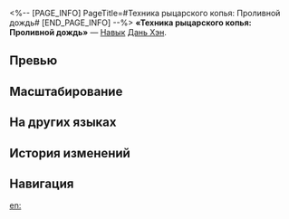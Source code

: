 <%-- [PAGE_INFO]
PageTitle=#Техника рыцарского копья: Проливной дождь#
[END_PAGE_INFO] --%>
{{Навык Инфобокс
|Название         = Техника рыцарского копья: Проливной дождь
|Изображение      = Навык Техника рыцарского копья: Проливной дождь.png
|Персонаж         = Дань Хэн
|Тип              = Навык
|Тэг              = Одиночная атака
|УронСтойк        = 20
|ЭнергияГен       = 30
|Энергия          = 
|Длительность     = 
|Описание         = Наносит выбранному противнику ветряной урон, равный {{Цвет|Выделенный|130%—286%}} от силы атаки Дань Хэна.<br />При крит. попадании имеет {{Доп эффект|базовый шанс}} 100% понизить скорость цели на 12% на 2 хода.
|Свойство1        = 
|Масштабирование1 = 
}}
'''«Техника рыцарского копья: Проливной дождь»''' — [[Навык]] [[Дань Хэн]].

==Превью==
{{Превью
|Файл = Техника рыцарского копья: Проливной дождь Превью
}}

==Масштабирование==
{{Масштабирование навыка
|130%;143%;156%;169%;182%;195%;211.25%;227.5%;243.75%;260%;273%;286%;299%;312%;325%
}}

==На других языках==
{{На других языках
|en   = Cloudlancer Art: Torrent
|zhs  = 云骑枪术•疾雨
|zht  = 雲騎槍術•疾雨
|ja   = {{Rubi|雲騎槍術|うんきそうじゅつ}}・{{Rubi|疾雨|しつう}}
|ko   = 운기 창술•질우
|es   = Lanza del Nimbocaballero: Torrente
|fr   = Lance perce-nuages&nbsp;: Torrent
|ru   = Техника рыцарского копья: Проливной дождь
|th   = Cloudlancer Art: Torrent
|vi   = Thương Thuật Vân Kỵ - Lũ Cuốn
|de   = Ritter-Speertechnik: Sturzflut
|id   = Cloudlancer Art: Torrent
|pt   = Arte de Lanceiro das Nuvens: Enxurrada
}}

==История изменений==
{{История изменений|3.5}}

==Навигация==
{{Навык Навбокс|Дань Хэн}}

[[en:]]